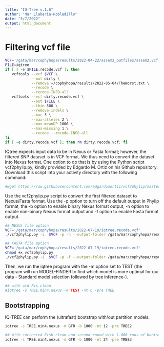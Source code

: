 ```yaml
---
title: "IQ-Tree v.1.6"
author: "Mar Llaberia-Robledillo"
date: "5/7/2022"
output: html_document
---
```


# Filtering vcf file

```bash
VCF='/gata/mar/cophyhopa/results/2022-04-22/assem2_outfiles/assem2.vcf'
FILE=iqtree
if [ ! -e $FILE.recode.vcf ]; then
   vcftools --vcf $VCF \
            --out dirty \
            --remove ~/cophyhopa/results/2022-05-04/TheWorst.txt \
            --recode \
            --recode-INFO-all
   vcftools --vcf dirty.recode.vcf \
            --out $FILE \
            --thin 500 \
            --remove-indels \
            --mac 3 \
            --max-alleles 2 \
            --max-meanDP 1000 \
            --max-missing 1 \
            --recode --recode-INFO-all
fi
if [ -e dirty.recode.vcf ]; then rm dirty.recode.vcf; fi

```


IQtree expects input data to be in Nexus or Fasta format; however, the filtered SNP dataset is in VCF format. We thus need to convert the dataset into Nexus format. One option to do that is by using the Python script vcf2phylip.py, kindly provided by Edgardo M. Ortiz on his Github repository. Download this script into your activity directory with the following command:

```bash
#wget https://raw.githubusercontent.com/edgardomortiz/vcf2phylip/master/vcf2phylip.py
```

Use the vcf2phylip.py script to convert the first filtered dataset to Nexus/Fasta format. Use the -p option to turn off the default output in Phylip format, the -b option to enable binary Nexus format output, -n option to enable non-binary Nexus format output and -f option to enable Fasta format output.

```bash
## NEXUs file option
VCF='/gata/mar/cophyhopa/results/2022-07-19/iqtree.recode.vcf'
./vcf2phylip.py -i  $VCF -p -n --output-folder /gata/mar/cophyhopa/results/2022-07-19/ --output-prefix TREE   ## non-binary option
```

```bash
## FASTA file option 
VCF='/gata/mar/cophyhopa/results/2022-07-19/iqtree.recode.vcf'
chmod +x vcf2phylip.py
./vcf2phylip.py -i  $VCF -p -f --output-folder /gata/mar/cophyhopa/results/2022-07-19/ --output-prefix TREE 
```

Then, we run the iqtree program with the -m option set to TEST (the program will run MODEL-FINDER to find which model is more optimal for our data -  Standard model selection followed by tree inference-). 

```bash
## with old Fis clean 
#iqtree -s TREE.min4.nexus -m TEST -nt 6 -pre TREE

```

## Bootstrapping 

IQ-TREE can perform the (ultrafast) bootstrap with/out partition models. 

```bash
iqtree -s TREE.min4.nexus -m GTR -b 1000 -nt 12 -pre TREE2

```

```bash
## With corrected Fish_clean and second round with 1.000 runs of bootstrap 
iqtree -s TREE.min4.nexus -m GTR -b 1000 -nt 24 -pre TREE3

```